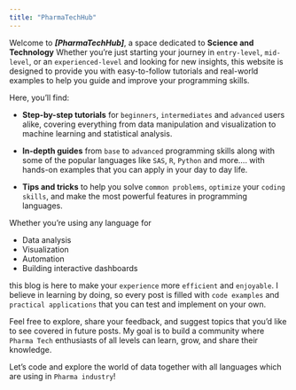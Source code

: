 ```yaml
---
title: "PharmaTechHub"
---
```


Welcome to ***\[PharmaTechHub\]***, a space dedicated to **Science and Technology** Whether you're just starting your journey in `entry-level`, `mid-level`, or an `experienced-level` and looking for new insights, this website is designed to provide you with easy-to-follow tutorials and real-world examples to help you guide and improve your programming skills.

Here, you'll find:

-   **Step-by-step tutorials** for `beginners`, `intermediates` and `advanced` users alike, covering everything from data manipulation and visualization to machine learning and statistical analysis.

-   **In-depth guides** from `base` to `advanced` programming skills along with some of the popular languages like `SAS`, `R`, `Python` and more.... with hands-on examples that you can apply in your day to day life.

-   **Tips and tricks** to help you solve `common problems`, `optimize` your `coding skills`, and make the most powerful features in programming languages.

Whether you're using any language for

::: callout-tip
-   Data analysis
-   Visualization
-   Automation
-   Building interactive dashboards
:::

this blog is here to make your `experience` more `efficient` and `enjoyable`. I believe in learning by doing, so every post is filled with `code examples` and `practical applications` that you can test and implement on your own.

Feel free to explore, share your feedback, and suggest topics that you'd like to see covered in future posts. My goal is to build a community where `Pharma Tech` enthusiasts of all levels can learn, grow, and share their knowledge.

Let's code and explore the world of data together with all languages which are using in `Pharma industry`!

